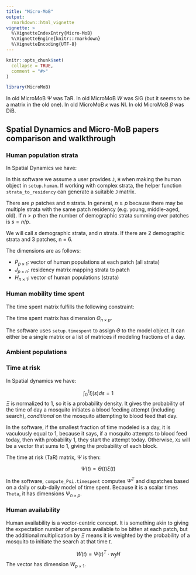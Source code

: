 ```yaml
---
title: "Micro-MoB"
output:
  rmarkdown::html_vignette
vignette: >
  %\VignetteIndexEntry{Micro-MoB}
  %\VignetteEngine{knitr::rmarkdown}
  %\VignetteEncoding{UTF-8}
---
```


```r
knitr::opts_chunk$set(
  collapse = TRUE,
  comment = "#>"
)
```

```r
library(MicroMoB)
```

In old MicroMoB $\Psi$ was TaR.
In old MicroMoB $W$ was SiG (but it seems to be a matrix in the old one).
In old MicroMoB $\kappa$ was NI.
In old MicroMoB $\beta$ was DiB.

## Spatial Dynamics and Micro-MoB papers comparison and walkthrough

### Human population strata

In Spatial Dynamics we have:

\begin{equation}
P = J \cdot H
\end{equation}

In this software we assume a user provides `J`, `H` when making the human object
in `setup.human`. If working with complex strata, the helper function `strata_to_residency`
can generate a suitable `J` matrix.

There are $p$ patches and $n$ strata. In general, $n \geq p$ because there may be
multiple strata with the same patch residency (e.g. young, middle-aged, old). If
$n > p$ then the number of demographic strata summing over patches is $s = n/p$.

We will call $s$ demographic strata, and $n$ strata. If there are 2 demographic
strata and 3 patches, n = 6.

The dimensions are as follows:

  * $P_{p\times 1}$: vector of human populations at each patch (all strata)
  * $J_{p\times n}$: residency matrix mapping strata to patch
  * $H_{n\times 1}$: vector of human populations (strata)
  
### Human mobility time spent

The time spent matrix fulfills the following constraint:

\begin{equation}
\sum_j \Theta_{i,j} \leq 1
\end{equation}

The time spent matrix has dimension $\Theta_{n\times p}$.

The software uses `setup.timespent` to assign $\Theta$ to the model object. It
can either be a single matrix or a list of matrices if modeling fractions of a day.

### Ambient populations

### Time at risk

In Spatial dynamics we have:

$$
\int_{0}^1 \xi(s) ds=1
$$
$\Xi$ is normalized to 1, so it is a probability density. It gives the probability
of the time of day a mosquito initiates a blood feeding attempt (including search),
_conditional_ on the mosquito attempting to blood feed that day.

In the software, if the smallest fraction of time modeled is a day, it is vaculously
equal to 1, because it says, if a mosquito attempts to blood feed today, then with
probability 1, they start the attempt today. Otherwise, `Xi` will be a vector
that sums to 1, giving the probability of each block.

The time at risk (TaR) matrix, $\Psi$ is then:

$$
\Psi(t) = \Theta(t) \xi(t)
$$

In the software, `compute_Psi.timespent` computes $\Psi^{T}$ and dispatches based
on a daily or sub-daily model of time spent. Because it is a scalar times `Theta`,
it has dimensions $\Psi_{n\times p}$.

### Human availability

Human availability is a vector-centric concept. It is something akin to giving
the expectation number of persons available to be bitten at each patch, but
the additional multiplication by $\Xi$ means it is weighted by the probability 
of a mosquito to initiate the search at that time $t$.

$$
W(t) = \Psi(t)^T \cdot w_f H
$$
The vector has dimension $W_{p\times 1}$.
